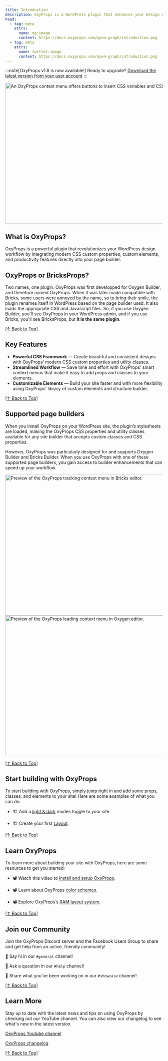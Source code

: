 ```yaml
---
title: Introduction
description: OxyProps is a WordPress plugin that enhances your design workflow by integrating modern CSS custom properties and productivity features into your page builder.
head:
  - tag: meta
    attrs:
      name: og:image
      content: https://docs.oxyprops.com/open-graph/introduction.png
  - tag: meta
    attrs:
      name: twitter:image
      content: https://docs.oxyprops.com/open-graph/introduction.png
---
```



:::note[OxyProps v1.8 is now available!]
Ready to upgrade? [Download the latest version from your user account](https://oxyprops.com/my-account/)
:::

<Image
      src={oxyLeading}
      alt="An OxyProps context menu offers buttons to insert CSS variables and CSS keywords in the Oxygen lineheight input field."
      format="avif"
      quality="mid"
      width="900"
      height="450"
    />

## What is OxyProps?

OxyProps is a powerful plugin that revolutionizes your WordPress design workflow by integrating modern CSS custom properties, custom elements, and productivity features directly into your page builder.

## OxyProps or BricksProps?

Two names, one plugin. OxyProps was first developped for Oxygen Builder, and therefore named OxyProps. When it was later made compatible with Bricks, some users were annoyed by the name, so to bring their smile, the plugin renames itself in WordPress based on the page builder used. It also loads the appropriate CSS and Javascript files. So, if you use Oxygen Builder, you'll see OxyProps in your WordPress admin, and if you use Bricks, you'll see BricksProps, but **it is the same plugin**.

[[↑ Back to Top]](#\_top)

## Key Features

- **Powerful CSS Framework** — Create beautiful and consistent designs with OxyProps’ modern CSS custom properties and utility classes.
- **Streamlined Workflow** — Save time and effort with OxyProps’ smart context menus that make it easy to add props and classes to your elements.
- **Customizable Elements** — Build your site faster and with more flexibility using OxyProps’ library of custom elements and structure builder.

[[↑ Back to Top]](#\_top)

## Supported page builders

When you install OxyProps on your WordPress site, the plugin’s stylesheets are loaded, making the OxyProps CSS properties and utility classes available for any site builder that accepts custom classes and CSS properties.

However, OxyProps was particularly designed for and supports Oxygen Builder and Bricks Builder. When you use OxyProps with one of these supported page builders, you gain access to builder enhancements that can speed up your workflow.

<Tabs>
  <TabItem label="Bricks">
    <Image
      src={brxTracking}
      alt="Preview of the OxyProps tracking context menu in Bricks editor."
      format="avif"
      quality="mid"
      width="900"
      height="450"
    />
  </TabItem>
  <TabItem label="Oxygen">
    <Image
      src={oxyLeading}
      alt="Preview of the OxyProps leading context menu in Oxygen editor."
      format="avif"
      quality="mid"
      width="900"
      height="450"
    />
  </TabItem>
</Tabs>

[[↑ Back to Top]](#\_top)

## Start building with OxyProps

To start building with OxyProps, simply jump right in and add some props, classes, and elements to your site! Here are some examples of what you can do:

- 🏗️ Add a [light & dark](/en/features/custom-elements/) modes toggle to your site.

- 🏗️ Create your first [Layout](/en/framework/layouts/).

[[↑ Back to Top]](#\_top)

## Learn OxyProps

To learn more about building your site with OxyProps, here are some resources to get you started:

- 📽 Watch this video to [install and setup OxyProps](https://youtu.be/WffqhZojpYY).

- 📽 Learn about OxyProps [color schemes](https://youtu.be/35HkgbYpNKg).

- 📽 Explore OxyProps’s [RAM layout system](https://youtu.be/YIQYtykjsLg).

[[↑ Back to Top]](#\_top)

## Join our Community

Join the OxyProps Discord server and the Facebook Users Group to share and get help from an active, friendly community!

💬 Say hi in our `#general` channel!

💬 Ask a question in our `#help` channel!

💬 Share what you've been working on in our `#showcase` channel!

[[↑ Back to Top]](#\_top)

## Learn More

Stay up to date with the latest news and tips on using OxyProps by checking out our YouTube channel. You can also view our changelog to see what's new in the latest version.

[OxyProps Youtube channel](https://www.youtube.com/channel/UCKxy30xZGZlCEF23R7Y5hYA/)

[OxyProps changelog](https://feedback.oxyprops.com/changelog)

[[↑ Back to Top]](#\_top)